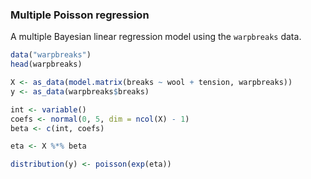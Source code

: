 ### Multiple Poisson regression

A multiple Bayesian linear regression model using the `warpbreaks` data.

<div class="data">
```r
data("warpbreaks")
head(warpbreaks)

X <- as_data(model.matrix(breaks ~ wool + tension, warpbreaks))
y <- as_data(warpbreaks$breaks)
```
</div>

```r
int <- variable()
coefs <- normal(0, 5, dim = ncol(X) - 1)
beta <- c(int, coefs)

eta <- X %*% beta

distribution(y) <- poisson(exp(eta))
```
